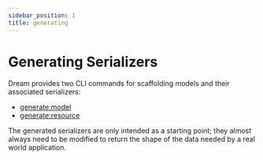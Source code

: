 ```yaml
---
sidebar_position: 1
title: generating
---
```


# Generating Serializers

Dream provides two CLI commands for scaffolding models and their associated serializers:

- [generate:model](/docs/cli/generators/model)
- [generate:resource](/docs/cli/generators/resource)

The generated serializers are only intended as a starting point; they almost always need to be modified to return the shape of the data needed by a real world application.
